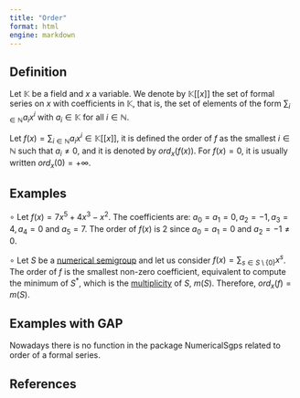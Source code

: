 ```yaml
---
title: "Order"
format: html
engine: markdown
---
```


## Definition

Let $\mathbb{K}$ be a field and $x$ a variable. We denote by $\mathbb{K}[[x]]$ the set of formal series on $x$ with coefficients in $\mathbb{K}$, that is, the set of elements of the form $\sum_{i \in \mathbb{N}} a_i x^i$ with $a_i \in \mathbb{K}$ for all $i \in \mathbb{N}$.

Let $f(x) = \sum_{i \in \mathbb{N}} a_i x^i \in \mathbb{K}[[x]]$, it is defined the order of $f$ as the smallest $i \in \mathbb{N}$ such that $a_i \ne 0$, and it is denoted by $ord_x(f(x))$. For $f(x) = 0$, it is usually written $ord_x(0) = + \infty$.

## Examples

$\circ$ Let $f(x) = 7x^5 + 4x^3 - x^2$. The coefficients are: $a_0 = a_1 = 0, a_2 = -1, a_3 = 4, a_4 = 0$ and $a_5 = 7$. The order of $f(x)$ is $2$ since $a_0 = a_1 = 0$ and $a_2 = -1 \ne 0$.

$\circ$ Let $S$ be a [numerical semigroup](../Basic-concepts/Numerical-semigroup.qmd) and let us consider $f(x) = \sum_{s \in S \setminus \{0\}} x^s$. The order of $f$ is the smallest non-zero coefficient, equivalent to compute the minimum of $S^*$, which is the [multiplicity](../Basic-concepts/Multiplicity.qmd) of $S$, $m(S)$. Therefore, $ord_x(f) = m(S)$.

## Examples with GAP

Nowadays there is no function in the package NumericalSgps related to order of a formal series.

## References
